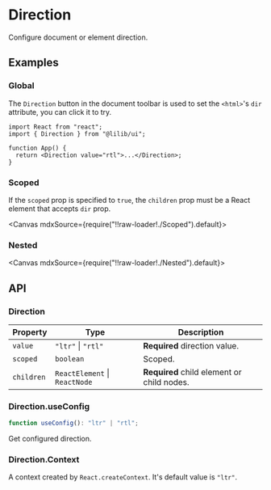 
<Meta title="Configs/Direction" />

# Direction

Configure document or element direction.

## Examples

### Global

The `Direction` button in the document toolbar is used to set the `<html>`'s `dir` attribute, you can click it to try.

```tsx
import React from "react";
import { Direction } from "@lilib/ui";

function App() {
  return <Direction value="rtl">...</Direction>;
}
```

### Scoped

If the `scoped` prop is specified to `true`, the `children` prop must be a React element that accepts `dir` prop.

<Canvas mdxSource={require("!!raw-loader!./Scoped").default}>
  <Story id="examples-direction--scoped" />
</Canvas>

### Nested

<Canvas mdxSource={require("!!raw-loader!./Nested").default}>
  <Story id="examples-direction--nested" />
</Canvas>

## API

### Direction

| Property   | Type                          | Description                                |
| ---------- | ----------------------------- | ------------------------------------------ |
| `value`    | `"ltr"` \| `"rtl"`            | **Required** direction value.              |
| `scoped`   | `boolean`                     | Scoped.                                    |
| `children` | `ReactElement` \| `ReactNode` | **Required** child element or child nodes. |

### Direction.useConfig

```ts
function useConfig(): "ltr" | "rtl";
```

Get configured direction.

### Direction.Context

A context created by `React.createContext`. It's default value is `"ltr"`.
